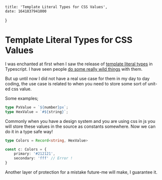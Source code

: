     title: 'Template Literal Types for CSS Values',
    date: 1641837941000
}

# Template Literal Types for CSS Values

I was enchanted at first when I saw the release of 
[template literal types](https://www.typescriptlang.org/docs/handbook/2/template-literal-types.html) in 
Typescript. I have seen people [do some really wild things](https://github.com/ghoullier/awesome-template-literal-types) with them.

But up until now I did not have a real use case for them in my day to day coding, the use case is 
related to when you need to store some sort of unit-ed css value. 

Some examples;

```ts
type PxValue = `${number}px`;
type HexValue = `#${string}`;
```

Commonly when you have a design system and you are using css in js you will store these
values in the source as constants somewhere. Now we can do it in a type safe way!

```ts
type Colors = Record<string, HexValue>

const c: Colors = {
    primary: '#212121',
    secondary: 'fff' // Error !
}
```

Another layer of protection for a mistake future-me will make, I guarantee it. 